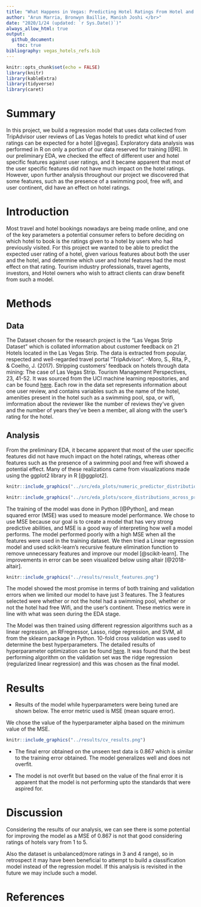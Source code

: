 ```yaml
---
title: "What Happens in Vegas: Predicting Hotel Ratings From Hotel and User Data"
author: "Arun Marria, Bronwyn Baillie, Manish Joshi </br>"
date: "2020/1/24 (updated: `r Sys.Date()`)"
always_allow_html: true
output: 
  github_document:
    toc: true
bibliography: vegas_hotels_refs.bib 
---
```


```r
knitr::opts_chunk$set(echo = FALSE)
library(knitr)
library(kableExtra)
library(tidyverse)
library(caret)
```


# Summary

In this project, we build a regression model that uses data collected from TripAdvisor user reviews of Las Vegas hotels to predict what kind of user ratings can be expected for a hotel [@vegas].  Exploratory data analysis was performed in R on only a portion of our data reserved for training [@R]. In our preliminary EDA, we checked the effect of different user and hotel specific features against user ratings, and it became apparent that most of the user specific features did not have much impact on the hotel ratings. However, upon further analysis throughout our project we discovered that some features, such as the presence of a swimming pool, free wifi, and user continent, did have an effect on hotel ratings.


# Introduction

Most travel and hotel bookings nowadays are being made online, and one of the key parameters a potential consumer refers to before deciding on which hotel to book is the ratings given to a hotel by users who had previously visited. For this project we wanted to be able to predict the expected user rating of a hotel, given various features about both the user and the hotel, and determine which user and hotel features had the most effect on that rating. Tourism industry professionals, travel agents, investors, and Hotel owners who wish to attract clients can draw benefit from such a model. 

# Methods

## Data

The Dataset chosen for the research project is the “Las Vegas Strip Dataset” which is collated information about customer feedback on 21 Hotels located in the Las Vegas Strip. The data is extracted from popular, respected and well-regarded travel portal “TripAdvisor”. 
-Moro, S., Rita, P., & Coelho, J. (2017). Stripping customers' feedback on hotels through data mining: The case of Las Vegas Strip. Tourism Management Perspectives, 23, 41-52. 
It was sourced from the UCI machine learning repositories, and can be found [here](https://archive.ics.uci.edu/ml/datasets/Las+Vegas+Strip). Each row in the data set represents information about one user review, and contains variables such as the name of the hotel, amenities present in the hotel such as a swimming pool, spa, or wifi, imformation about the reviewer like the number of reviews they've given and the number of years they've been a member, all along with the user's rating for the hotel.


## Analysis

From the preliminary EDA, it became apparent that most of the user specific features did not have much impact on the hotel ratings, whereas other features such as the presence of a swimming pool and free wifi showed a potential effect. Many of these realizations came from visualizations made using the ggplot2 library in R [@ggplot2]. 

```r
knitr::include_graphics("../src/eda_plots/numeric_predictor_distributions_across_scores.png")

```
```r
knitr::include_graphics("../src/eda_plots/score_distributions_across_predictors.png")

```


The training of the model was done in Python [@Python], and mean squared error (MSE) was used to measure model performance. We chose to use MSE because our goal is to create a model that has very strong predictive abilities, and MSE is a good way of interpreting how well a model performs. The model performed poorly with a high MSE when all the features were used in the training dataset. We then tried a Linear regression model and used scikit-learn's recursive feature elimination function to remove unnecessary features and improve our model [@scikit-learn]. The improvements in error can be seen visualized below using altair [@2018-altair].

```r
knitr::include_graphics("../results/result_features.png")

```


The model showed the most promise in terms of both training and validation errors when we limited our model to have just 3 features. The 3 features selected were whether or not the hotel had a swimming pool, whether or not the hotel had free Wifi, and the user's continent. These metrics were in line with what was seen during the EDA stage.



The Model was then trained using different regression algorithms such as a linear regression, an RFregressor, Lasso, ridge regression, and SVM, all from the sklearn package in Python. 10-fold cross validation was used to determine the best hyperparameters. The detailed results of hyperparameter optimization can be found [here](../results/hyperparamter_results.csv). It was found that the best performing algorithm on the validation set was the ridge regression (regularized linear regression) and this was chosen as the final model.


# Results

- Results of the model while hyperparameters were being tuned are shown below. The error metric used is MSE (mean square error).

We chose the value of the hyperparameter alpha based on the minimum value of the MSE.



```r
knitr::include_graphics("../results/cv_results.png")
```

- The final error obtained on the unseen test data is 0.867 which is similar to the training error obtained. The model generalizes well and does not overfit. 

- The model is not overfit but based on the value of the final error it is apparent that the model is not performing upto the standards that were aspired for.

# Discussion

Considering the results of our analysis, we can see there is some potential for improving the model as a MSE of 0.867 is not that good considering ratings of hotels vary from 1 to 5.

Also the dataset is unbalanced(more ratings in 3 and 4 range), so in retrospect it may have been  beneficial to attempt to build a classification  model instead of the regression model. If this analysis is revisited in the future we may include such a model.


# References